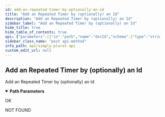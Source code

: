 ```yaml
---
id: add-an-repeated-timer-by-optionally-an-id
title: "Add an Repeated Timer by (optionally) an Id"
description: "Add an Repeated Timer by (optionally) an Id"
sidebar_label: "Add an Repeated Timer by (optionally) an Id"
hide_title: true
hide_table_of_contents: true
api: {"parameters":[{"in":"path","name":"docId","schema":{"type":"string"},"required":true,"description":"String Id of the Repeated Timer"}],"tags":["Repeated Timers"],"responses":{"200":{"description":"OK"},"404":{"description":"NOT FOUND"}},"description":"Add an Repeated Timer by (optionally) an Id","method":"post","path":"/v1/timer/repeated/{docId}","servers":[{"url":"https://api.apparyllis.com:8443"},{"url":"https://devapi.apparyllis.com"}],"info":{"title":"Simply Plural API","description":"This is a work-in-progress API definition. If you need to know specifcs, please go to https://github.com/ApparyllisOrg/SimplyPluralApi/blob/release/src/api/v1/routes.ts","version":"1.0"},"postman":{"name":"Add an Repeated Timer by (optionally) an Id","description":{"type":"text/plain"},"url":{"path":["v1","timer","repeated",":docId"],"host":["{{baseUrl}}"],"query":[],"variable":[{"disabled":false,"description":{"content":"(Required) String Id of the Repeated Timer","type":"text/plain"},"type":"any","value":"","key":"docId"}]},"method":"POST"}}
sidebar_class_name: "post api-method"
info_path: api/simply-plural-api
custom_edit_url: null
---
```



## Add an Repeated Timer by (optionally) an Id



Add an Repeated Timer by (optionally) an Id

<details style={{"marginBottom":"1rem"}} data-collapsed={false} open={true}><summary style={{}}><strong>Path Parameters</strong></summary><div><ul><ParamsItem className={"paramsItem"} param={{"in":"path","name":"docId","schema":{"type":"string"},"required":true,"description":"String Id of the Repeated Timer"}}></ParamsItem></ul></div></details><div><ApiTabs><TabItem label={"200"} value={"200"}><div>

OK

</div><div></div></TabItem><TabItem label={"404"} value={"404"}><div>

NOT FOUND

</div><div></div></TabItem></ApiTabs></div>
      